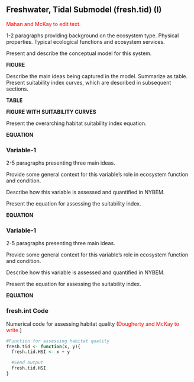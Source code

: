 ## Freshwater, Tidal Submodel (fresh.tid) (I)

<span style="color: red;">Mahan and McKay to edit text.</span>


1-2 paragraphs providing background on the ecosystem type. Physical properties. Typical ecological functions and ecosystem services.

Present and describe the conceptual model for this system.

**FIGURE**


Describe the main ideas being captured in the model. Summarize as table. Present suitability index curves, which are described in subsequent sections.

**TABLE**

**FIGURE WITH SUITABILITY CURVES**

Present the overarching habitat suitability index equation.

**EQUATION**


### Variable-1

2-5 paragraphs presenting three main ideas.

Provide some general context for this variable's role in ecosystem function and condition.  

Describe how this variable is assessed and quantified in NYBEM.

Present the equation for assessing the suitability index.

**EQUATION**

### Variable-1

2-5 paragraphs presenting three main ideas.

Provide some general context for this variable's role in ecosystem function and condition.  

Describe how this variable is assessed and quantified in NYBEM.

Present the equation for assessing the suitability index.

**EQUATION**


### fresh.int Code

Numerical code for assessing habitat quality (<span style="color: red;">Dougherty and McKay to write.</span>)


```{r echo=TRUE}
#Function for assessing habitat quality
fresh.tid <- function(x, y){
  fresh.tid.HSI <- x + y

  #Send output
  fresh.tid.HSI
}
```
